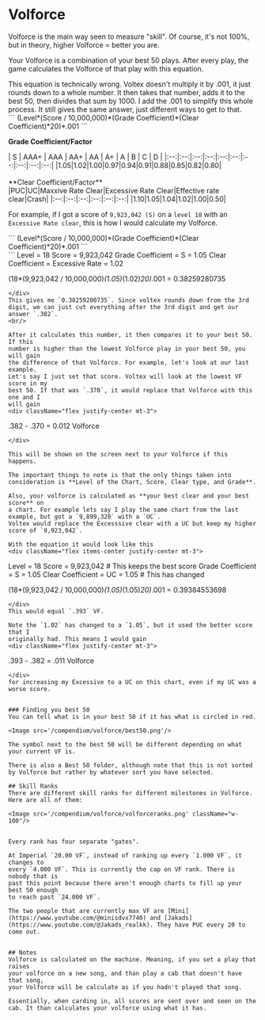 
# Volforce
Volforce is the main way seen to measure "skill". Of course, it's not 100%, but in theory, higher Volforce = better you are. 

Your Volforce is a combination of your best 50 plays. After every play, the game calculates the Volforce of that play with this equation.

<Callout>
This equation is technically wrong. Voltex doesn't multiply it by .001, it just rounds down to a whole number. It then takes that number, adds it to the best 50, then divides that sum by 1000. I add the .001 to simplify this whole process. It still gives the same answer, just different ways to get to that.
</Callout>
<br/>
<div className="text-center">
 ```
(Level*(Score / 10,000,000)*(Grade Coefficient)*(Clear Coefficient)*20)*.001
```

 **Grade Coefficient/Factor**
</div>

<div className="flex justify-center mt-2">
| S | AAA+ | AAA | AA+ | AA | A+ | A | B | C | D |
|:--:|:--:|:--:|:--:|:--:|:--:|:--:|:--:|:--:|:--:|
|1.05|1.02|1.00|0.97|0.94|0.91|0.88|0.85|0.82|0.80|
</div>

<br/>
<div className="text-center">
  **Clear Coefficient/Factor**
</div>

<div className="flex justify-center mt-2">
|PUC|UC|Maxxive Rate Clear|Excessive Rate Clear|Effective rate clear|Crash|
|:--:|:--:|:--:|:--:|:--:|:--:|
|1.10|1.05|1.04|1.02|1.00|0.50|
</div>

For example, if I got a score of `9,923,042 (S)` on a `level 18` with an `Excessive Rate clear`, this is how I would calculate my Volforce.
<div className="text-center mt-3">
 ```
(Level*(Score / 10,000,000)*(Grade Coefficient)*(Clear Coefficient)*20)*.001
```
</div>
<div className="flex justify-center mt-3">
```
Level             = 18
Score             = 9,923,042
Grade Coefficient = S = 1.05
Clear Coefficient = Excessive Rate = 1.02
 
  (18*(9,923,042 / 10,000,000)*(1.05)*(1.02)*20)*.001 
                  = 0.38259280735

```
</div>
This gives me `0.38259280735`. Since voltex rounds down from the 3rd digit, we can just cut everything after the 3rd digit and get our answer `.382`.
<br/>

After it calculates this number, it then compares it to your best 50. If this
number is higher than the lowest Volforce play in your best 50, you will gain
the difference of that Volforce. For example, let's look at our last example.
Let's say I just set that score. Voltex will look at the lowest VF score in my
best 50. If that was `.370`, it would replace that Volforce with this one and I
will gain 
<div className="flex justify-center mt-3">
```
.382 - .370 = 0.012 Volforce 
```
</div>

This will be shown on the screen next to your Volforce if this happens.

The important things to note is that the only things taken into consideration is **Level of the Chart, Score, Clear type, and Grade**.

Also, your volforce is calculated as **your best clear and your best score** on
a chart. For example lets say I play the same chart from the last example, but got a `9,899,320` with a `UC`.
Voltex would replace the Excesssive clear with a UC but keep my higher score of `9,923,042`.

With the equation it would look like this
<div className="flex items-center justify-center mt-3">
```
Level             = 18
Score             = 9,923,042 # This keeps the best score
Grade Coefficient = S = 1.05
Clear Coefficient = UC = 1.05 # This has changed 
 
  (18*(9,923,042 / 10,000,000)*(1.05)*(1.05)*20)*.001 
                  = 0.39384553698

```
</div>
This would equal `.393` VF.

Note the `1.02` has changed to a `1.05`, but it used the better score that I
originally had. This means I would gain 
<div className="flex justify-center mt-3">
```
.393 - .382  = .011 Volforce
```
</div>
for increasing my Excessive to a UC on this chart, even if my UC was a worse score.


### Finding you best 50
You can tell what is in your best 50 if it has what is circled in red.

<Image src='/compendium/volforce/best50.png'/>

The symbol next to the best 50 will be different depending on what your current VF is.

There is also a Best 50 folder, although note that this is not sorted by Volforce but rather by whatever sort you have selected.

## Skill Ranks
There are different skill ranks for different milestones in Volforce. Here are all of them:

<Image src='/compendium/volforce/volforceranks.png' className="w-100"/>


Every rank has four separate "gates".

At Imperial `20.00 VF`, instead of ranking up every `1.000 VF`, it changes to
every `4.000 VF`. This is currently the cap on VF rank. There is nobody that is
past this point because there aren't enough charts to fill up your best 50 enough
to reach past `24.000 VF`.

The two people that are currently max VF are [Mini](https://www.youtube.com/@minisdvx7740) and [Jakads](https://www.youtube.com/@Jakads_realkk). They have PUC every 20 to come out. 


## Notes
Volforce is calculated on the machine. Meaning, if you set a play that raises
your volforce on a new song, and than play a cab that doesn't have that song,
your Volforce will be calculate as if you hadn't played that song.

Essentially, when carding in, all scores are sent over and seen on the cab. It than calculates your volforce using what it has.



